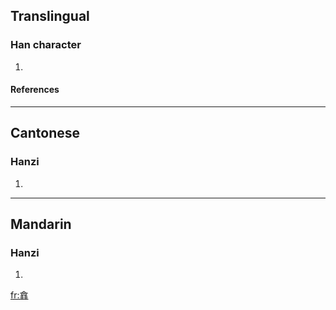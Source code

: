 ==Translingual==
===Han character===
{{Han char|rn=64|rad=手|as=10|sn=14|four=|canj=人口手手 (ORQQ)}}
# {{defn|Han|sort=手10}}
====References====
{{Han ref|kx=0448.310|dkj=12534|hdz=31928.020|uh=643B|ud=25659}}

----
==Cantonese==
===Hanzi===
{{yue-hanzi|jyut=}}
# {{defn|Cantonese}}

----
==Mandarin==
===Hanzi===
{{cmn-hanzi|pin=[[niè]] ([[nie4]]), [[nuò]] ([[nuo4]])|wg=nieh<sup>4</sup>, no<sup>4</sup>}}
# {{defn|Mandarin}}

[[fr:搻]]